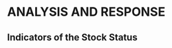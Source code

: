 # ANALYSIS AND RESPONSE

<!-- Mandatory section, title may vary.

This section is the core of the report. -->

## Indicators of the Stock Status

<!-- Mandatory section for stock status updates, title may vary. -->
